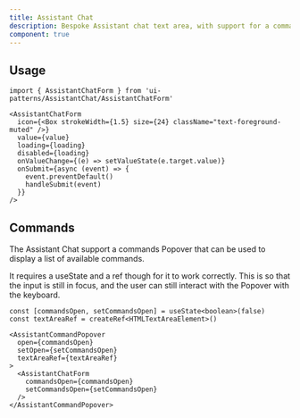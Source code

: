 ```yaml
---
title: Assistant Chat
description: Bespoke Assistant chat text area, with support for a commands Popover.
component: true
---
```


<ComponentPreview name="assistant-chat-demo" peekCode wide />

## Usage

```tsx
import { AssistantChatForm } from 'ui-patterns/AssistantChat/AssistantChatForm'
```

```tsx
<AssistantChatForm
  icon={<Box strokeWidth={1.5} size={24} className="text-foreground-muted" />}
  value={value}
  loading={loading}
  disabled={loading}
  onValueChange={(e) => setValueState(e.target.value)}
  onSubmit={async (event) => {
    event.preventDefault()
    handleSubmit(event)
  }}
/>
```

## Commands

The Assistant Chat support a commands Popover that can be used to display a list of available commands.

It requires a useState and a ref though for it to work correctly.
This is so that the input is still in focus, and the user can still interact with the Popover with the keyboard.

```tsx
const [commandsOpen, setCommandsOpen] = useState<boolean>(false)
const textAreaRef = createRef<HTMLTextAreaElement>()

<AssistantCommandPopover
  open={commandsOpen}
  setOpen={setCommandsOpen}
  textAreaRef={textAreaRef}
>
  <AssistantChatForm
    commandsOpen={commandsOpen}
    setCommandsOpen={setCommandsOpen}
  />
</AssistantCommandPopover>
```

<ComponentPreview name="assistant-chat-commands" />
